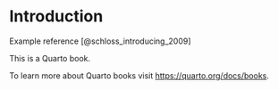 # Introduction

Example reference [@schloss_introducing_2009]

This is a Quarto book.

To learn more about Quarto books visit <https://quarto.org/docs/books>.
